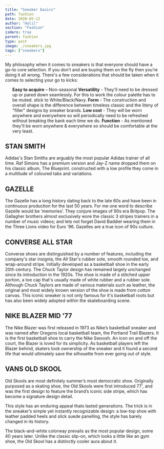 ```yaml
---
title: "Sneaker basics"
path: fashion
date: 2020-05-12
author: "Halil"
section: "Fashion"
isHero: true
parent: fashion
type: post
image: ./sneakers.jpg
tags: ["sneakers"]
---
```



My philosophy when it comes to sneakers is that everyone should have a go-to core selection.
If you don’t and are buying them on the fly then you’re doing it all wrong.
There's a few considerations that should be taken when it comes to selecting your go to kicks:

<ul>
<ListItem>
    <b>Easy to acquire</b> – Non-seasonal
</ListItem>
<ListItem>
    <b>Versatility</b> - They'll need to be dressed up or pared down seamlessly. For this to work the colour palette has to be muted. stick to White/Black/Navy.
</ListItem>
<ListItem>
    <b>Form</b> - The construction and overall shape is the difference between timeless classic and the liteny of "filler" designs by sneaker brands.
</ListItem>
<ListItem>
    <b>Low cost</b> - They will be worn anywhere and everywhere so will periodically need to be refreshed without breaking the bank each time we do.
</ListItem>
<ListItem>
    <b>Function</b> - As mentioned they'll be worn anywhere & everywhere so should be comfortable at the very least.
</ListItem>
</ul>

## STAN SMITH

<Instagram instagramId="BGtylyArieE" />
<ShopBtn text={`Shop`} url={`https://amzn.to/2A4IKpe`} />

Adidas's Stan Smiths are arguably the most popular Adidas trainer of all time.
Raf Simons has a premium version and Jay-Z name dropped them on his classic album, The Blueprint.
constructed with a low profile they come in a multitude of coloured tabs and variations.

## GAZELLE

<Instagram instagramId="BGEpFFarie2" />
<ShopBtn text={`Shop`} url={`https://amzn.to/2ATO673`} />

The Gazelle has a long history dating back to the late 60s and have been in continuous production for the last 50 years.
For me one word to describe Gazelle would be ‘memories’. They conjure images of 90s era Britpop.
The Gallagher brothers almost exclusively wore the classic 3 stripes trainers in a number of music videos;
and lets not forget David Baddiel wearing them in the Three Lions video for Euro ‘96.
Gazelles are a true icon of 90s culture.

## CONVERSE ALL STAR

<Instagram instagramId="B2ZVoCEhvIw" />
<ShopBtn text={`Shop`} url={`https://amzn.to/2XeVt08`} />

Converse shoes are distinguished by a number of features, including the company's star insignia, the All Star's rubber sole, smooth rounded toe, and wrap-around stripe.
Initially developed as a basketball shoe in the early 20th century. The Chuck Taylor design has remained largely unchanged since its introduction in the 1920s. 
The shoe is made of a stitched upper portion, a toe cap that's usually made of white rubber and a rubber sole. 
Although Chuck Taylors are made of various materials such as leather, the original and most widely known version of the shoe is made from cotton canvas.
This iconic sneaker is not only famous for it's basketball roots but has also been widely adopted within the skateboarding scene.

## NIKE BLAZER MID '77

<Instagram instagramId="B_cl5Ouq7PI" />
<ShopBtn text={`Shop`} url={`https://amzn.to/2XmXLdN`} />

The Nike Blazer was first released in 1973 as Nike’s basketball sneaker and was named
after Oregons local basketball team, the Portland Trail Blazers.
It is the first basketball shoe to carry the Nike Swoosh.
An icon on and off the court, the Blazer is loved for its simplicity.
As basketball players left the Blazer behind, skaters took ownership of the sneaker and it found a second life that would ultimately save the silhouette from ever going out of style.

## VANS OLD SKOOL

<Instagram instagramId="BmyepFegWhl" />
<ShopBtn text={`Shop`} url={`https://amzn.to/3genSMK`} />

Old Skools are most definitely summer’s most democratic shoe.
Originally purposed as a skating shoe, the Old Skools were first introduced 77', and was the first design to feature the brand’s iconic side stripe, 
which has become a signature design detail.

This style has an enduring appeal thats lasted generations. The trick is in the sneaker’s simple yet instantly recognizable design: 
a low-top shoe with leather padded heels and slick suede panelling, the style has barely changed in its history.

The black-and-white colorway prevails as the most popular design, some 40 years later.
Unlike the classic slip-on, which looks a little like an gym shoe, the Old Skool has a distinctly cooler aura about it.
